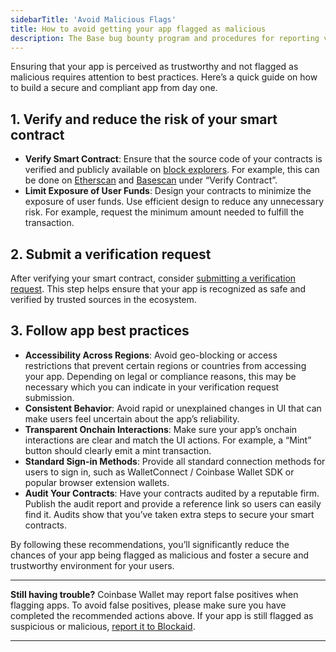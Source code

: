 ```yaml
---
sidebarTitle: 'Avoid Malicious Flags'
title: How to avoid getting your app flagged as malicious
description: The Base bug bounty program and procedures for reporting vulnerabilities.
---
```


Ensuring that your app is perceived as trustworthy and not flagged as malicious requires attention to best practices. Here’s a quick guide on how to build a secure and compliant app from day one.

## 1. Verify and reduce the risk of your smart contract

- **Verify Smart Contract**: Ensure that the source code of your contracts is verified and publicly available on [block explorers](/base-chain/tools/block-explorers). For example, this can be done on [Etherscan](https://basescan.org/verifyContract) and [Basescan](https://basescan.org/verifyContract) under “Verify Contract”.
- **Limit Exposure of User Funds**: Design your contracts to minimize the exposure of user funds. Use efficient design to reduce any unnecessary risk. For example, request the minimum amount needed to fulfill the transaction.

## 2. Submit a verification request

After verifying your smart contract, consider [submitting a verification request](https://report.blockaid.io/). This step helps ensure that your app is recognized as safe and verified by trusted sources in the ecosystem.

## 3. Follow app best practices

- **Accessibility Across Regions**: Avoid geo-blocking or access restrictions that prevent certain regions or countries from accessing your app. Depending on legal or compliance reasons, this may be necessary which you can indicate in your verification request submission.
- **Consistent Behavior**: Avoid rapid or unexplained changes in UI that can make users feel uncertain about the app’s reliability.
- **Transparent Onchain Interactions**: Make sure your app’s onchain interactions are clear and match the UI actions. For example, a “Mint” button should clearly emit a mint transaction.
- **Standard Sign-in Methods**: Provide all standard connection methods for users to sign in, such as WalletConnect / Coinbase Wallet SDK or popular browser extension wallets.
- **Audit Your Contracts**: Have your contracts audited by a reputable firm. Publish the audit report and provide a reference link so users can easily find it. Audits show that you’ve taken extra steps to secure your smart contracts.

By following these recommendations, you’ll significantly reduce the chances of your app being flagged as malicious and foster a secure and trustworthy environment for your users.

---

**Still having trouble?**
Coinbase Wallet may report false positives when flagging apps. To avoid false positives, please make sure you have completed the recommended actions above. If your app is still flagged as suspicious or malicious, [report it to Blockaid](https://report.blockaid.io/mistake).

---

